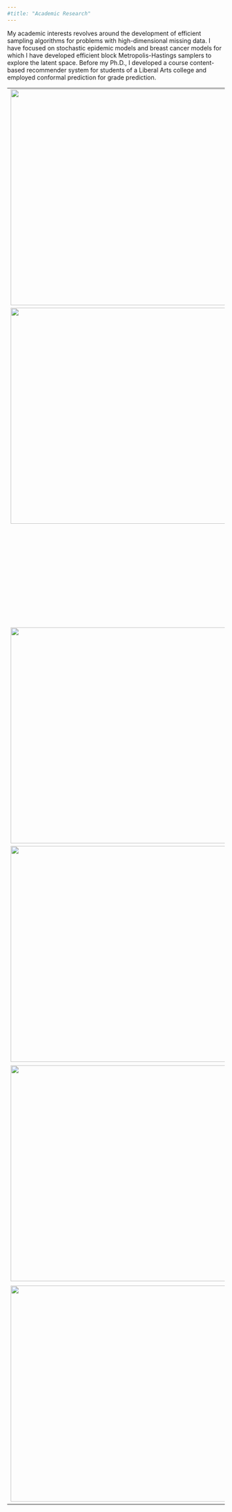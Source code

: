 ```yaml
---
#title: "Academic Research"
---
```


My academic interests revolves around the development of efficient sampling algorithms for problems with high-dimensional missing data. I have focused on stochastic epidemic models and breast cancer models for which I have developed efficient block Metropolis-Hastings samplers to explore the latent space. Before my Ph.D., I developed a course content-based recommender system for students of a Liberal Arts college and employed conformal prediction for grade prediction.

+-------------------------------------------------------+---------------------------------------------------------------------------------------------------------------------------------------------------------------------------------------------------+
| ![](images/pdsir.jpg){width="500"}                    | **Uniformly ergodic block Metropolis-Hasting sampler for fitting stochastic epidemic models to incidence data**                                                                                   |
|                                                       |                                                                                                                                                                                                   |
|                                                       | -   Recipient of the Young Investigator Award, ASA Section on Statistics in Epidemiology                                                                                                          |
|                                                       |                                                                                                                                                                                                   |
|                                                       | -   [arXiv](https://arxiv.org/pdf/2201.09722)                                                                                                                                                     |
+-------------------------------------------------------+---------------------------------------------------------------------------------------------------------------------------------------------------------------------------------------------------+
| ![](images/spaghetti.jpg){width="500"}                | **A flexible and scalable class of time-varying stochastic epidemic models**                                                                                                                      |
|                                                       |                                                                                                                                                                                                   |
|                                                       | -   Presented at the 2022 World Meeting of the International Society of Bayesian Analysis                                                                                                         |
+-------------------------------------------------------+---------------------------------------------------------------------------------------------------------------------------------------------------------------------------------------------------+
|                                                       | **Data augmentation for increased realism in modeling breast cancer**                                                                                                                             |
|                                                       |                                                                                                                                                                                                   |
|                                                       | -   Collaborators: Dr. Marc Ryser                                                                                                                                                                 |
+-------------------------------------------------------+---------------------------------------------------------------------------------------------------------------------------------------------------------------------------------------------------+
| ![](images/ebola2018.jpg){width="500"}                | **Estimating the effect of mutations in the Ebola virus on the effective reproduction number**                                                                                                    |
|                                                       |                                                                                                                                                                                                   |
|                                                       | -   Collaborators: Dr. Raphaelle Klitting and Dr. Andrew Hollbrook                                                                                                                                |
+-------------------------------------------------------+---------------------------------------------------------------------------------------------------------------------------------------------------------------------------------------------------+
| ![](images/teaching.jpg){width="500"}                 | **Designing STA101 for an accelerated summer session**                                                                                                                                            |
|                                                       |                                                                                                                                                                                                   |
|                                                       | -   Collaborator: Dr. Alexander Fisher                                                                                                                                                            |
+-------------------------------------------------------+---------------------------------------------------------------------------------------------------------------------------------------------------------------------------------------------------+
| ![](images/Course%20Recommendations.png){width="500"} | **Content-Based Course Recommender System for Liberal Arts Education**                                                                                                                            |
|                                                       |                                                                                                                                                                                                   |
|                                                       | -   Collaborators: Sofia Vazquez Alferez and Dr. Evgueni Smirnov                                                                                                                                  |
|                                                       |                                                                                                                                                                                                   |
|                                                       | -   Published in the Proceedings of The 12th International Conference on Educational Data Mining ([.pdf](https://files.eric.ed.gov/fulltext/ED599195.pdf))                                        |
+-------------------------------------------------------+---------------------------------------------------------------------------------------------------------------------------------------------------------------------------------------------------+
| ![](images/conformal-error.jpeg){width="500"}         | **Conformal Prediction for Students' Grades in a Course Recommender System**                                                                                                                      |
|                                                       |                                                                                                                                                                                                   |
|                                                       | -   Collaborator: Dr. Evgueni Smirnov                                                                                                                                                             |
|                                                       |                                                                                                                                                                                                   |
|                                                       | -   Published in the Proceedings of the Eighth Symposium on Conformal and Probabilistic Prediction and Applications, 2019 ([.pdf](http://proceedings.mlr.press/v105/morsomme19a/morsomme19a.pdf)) |
+-------------------------------------------------------+---------------------------------------------------------------------------------------------------------------------------------------------------------------------------------------------------+
